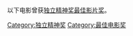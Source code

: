 以下电影曾获[[独立精神奖最佳影片奖|独立精神奖最佳影片奖]]。

[[Category:独立精神奖|Category:独立精神奖]]
[[Category:最佳电影奖|Category:最佳电影奖]]